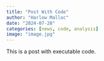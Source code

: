 ```yaml
---
title: "Post With Code"
author: "Harlow Malloc"
date: "2024-07-28"
categories: [news, code, analysis]
image: "image.jpg"
---
```


This is a post with executable code.
